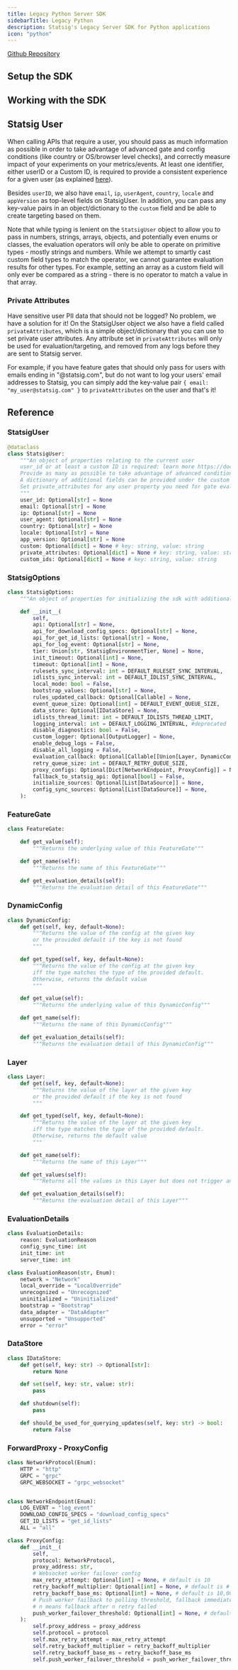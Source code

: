 ```yaml
---
title: Legacy Python Server SDK
sidebarTitle: Legacy Python
description: Statsig's Legacy Server SDK for Python applications
icon: "python"
---
```



[Github Repository](https://github.com/statsig-io/python-sdk)

## Setup the SDK

<Steps>
<Step title="Install the SDK">
<installation/>
</Step>
<Step title="Initialize the SDK">
<initialization/>
</Step>
</Steps>

## Working with the SDK

<checkGate/>
<getDynamicConfig/>
<getExperiment/>
<getFeatureGate/>
<logEvent/>

## Statsig User

When calling APIs that require a user, you should pass as much information as possible in order to take advantage of advanced gate and config conditions (like country or OS/browser level checks), and correctly measure impact of your experiments on your metrics/events. At least one identifier, either userID or a Custom ID, is required to provide a consistent experience for a given user (as explained [here](/concepts/user#why-is-an-id-always-required-for-server-sdks)).

Besides `userID`, we also have `email`, `ip`, `userAgent`, `country`, `locale` and `appVersion` as top-level fields on StatsigUser. In addition, you can pass any key-value pairs in an object/dictionary to the `custom` field and be able to create targeting based on them.

Note that while typing is lenient on the `StatsigUser` object to allow you to pass in numbers, strings, arrays, objects, and potentially even enums or classes, the evaluation operators will only be able to operate on primitive types - mostly strings and numbers. While we attempt to smartly cast custom field types to match the operator, we cannot guarantee evaluation results for other types. For example, setting an array as a custom field will only ever be compared as a string - there is no operator to match a value in that array.

### Private Attributes

Have sensitive user PII data that should not be logged? No problem, we have a solution for it! On the StatsigUser object we also have a field called `privateAttributes`, which is a simple object/dictionary that you can use to set private user attributes. Any attribute set in `privateAttributes` will only be used for evaluation/targeting, and removed from any logs before they are sent to Statsig server.

For example, if you have feature gates that should only pass for users with emails ending in "@statsig.com", but do not want to log your users' email addresses to Statsig, you can simply add the key-value pair `{ email: "my_user@statsig.com" }` to `privateAttributes` on the user and that's it!

<statsigOptions/>

<shutdown/>

<clientInitResponse/>

<localOverrides/>

<multiInstance/>

<forwardProxy/>

<faqs/>

## Reference

### StatsigUser

```python
@dataclass
class StatsigUser:
    """An object of properties relating to the current user
    user_id or at least a custom ID is required: learn more https://docs.statsig.com/concepts/user#why-is-an-id-always-required-for-server-sdks
    Provide as many as possible to take advantage of advanced conditions in the statsig console
    A dictionary of additional fields can be provided under the custom field
    Set private_attributes for any user property you need for gate evaluation but prefer stripped from logs/metrics
    """
    user_id: Optional[str] = None
    email: Optional[str] = None
    ip: Optional[str] = None
    user_agent: Optional[str] = None
    country: Optional[str] = None
    locale: Optional[str] = None
    app_version: Optional[str] = None 
    custom: Optional[dict] = None # key: string, value: string
    private_attributes: Optional[dict] = None # key: string, value: string
    custom_ids: Optional[dict] = None # key: string, value: string
```

### StatsigOptions

```python
class StatsigOptions:
    """An object of properties for initializing the sdk with additional parameters"""

    def __init__(
        self,
        api: Optional[str] = None,
        api_for_download_config_specs: Optional[str] = None,
        api_for_get_id_lists: Optional[str] = None,
        api_for_log_event: Optional[str] = None,
        tier: Union[str, StatsigEnvironmentTier, None] = None,
        init_timeout: Optional[int] = None,
        timeout: Optional[int] = None,
        rulesets_sync_interval: int = DEFAULT_RULESET_SYNC_INTERVAL,
        idlists_sync_interval: int = DEFAULT_IDLIST_SYNC_INTERVAL,
        local_mode: bool = False,
        bootstrap_values: Optional[str] = None,
        rules_updated_callback: Optional[Callable] = None,
        event_queue_size: Optional[int] = DEFAULT_EVENT_QUEUE_SIZE,
        data_store: Optional[IDataStore] = None,
        idlists_thread_limit: int = DEFAULT_IDLISTS_THREAD_LIMIT,
        logging_interval: int = DEFAULT_LOGGING_INTERVAL, #deprecated
        disable_diagnostics: bool = False,
        custom_logger: Optional[OutputLogger] = None,
        enable_debug_logs = False,
        disable_all_logging = False,
        evaluation_callback: Optional[Callable[[Union[Layer, DynamicConfig, FeatureGate]], None]] = None,
        retry_queue_size: int = DEFAULT_RETRY_QUEUE_SIZE,
        proxy_configs: Optional[Dict[NetworkEndpoint, ProxyConfig]] = None,
        fallback_to_statsig_api: Optional[bool] = False,
        initialize_sources: Optional[List[DataSource]] = None,
        config_sync_sources: Optional[List[DataSource]] = None,
    ):
```

### FeatureGate

```python
class FeatureGate:

    def get_value(self):
        """Returns the underlying value of this FeatureGate"""

    def get_name(self):
        """Returns the name of this FeatureGate"""

    def get_evaluation_details(self):
        """Returns the evaluation detail of this FeatureGate"""
```

### DynamicConfig

```python
class DynamicConfig:
    def get(self, key, default=None):
        """Returns the value of the config at the given key
        or the provided default if the key is not found
        """

    def get_typed(self, key, default=None):
        """Returns the value of the config at the given key
        iff the type matches the type of the provided default.
        Otherwise, returns the default value
        """

    def get_value(self):
        """Returns the underlying value of this DynamicConfig"""

    def get_name(self):
        """Returns the name of this DynamicConfig"""

    def get_evaluation_details(self):
        """Returns the evaluation detail of this DynamicConfig"""
```

### Layer

```python
class Layer:
    def get(self, key, default=None):
        """Returns the value of the layer at the given key
        or the provided default if the key is not found
        """

    def get_typed(self, key, default=None):
        """Returns the value of the layer at the given key
        iff the type matches the type of the provided default.
        Otherwise, returns the default value
        """

    def get_name(self):
        """Returns the name of this Layer"""

    def get_values(self):
        """Returns all the values in this Layer but does not trigger an exposure log"""

    def get_evaluation_details(self):
        """Returns the evaluation detail of this Layer"""
```

### EvaluationDetails

```python
class EvaluationDetails:
    reason: EvaluationReason
    config_sync_time: int
    init_time: int
    server_time: int

class EvaluationReason(str, Enum):
    network = "Network"
    local_override = "LocalOverride"
    unrecognized = "Unrecognized"
    uninitialized = "Uninitialized"
    bootstrap = "Bootstrap"
    data_adapter = "DataAdapter"
    unsupported = "Unsupported"
    error = "error"
```

### DataStore

```python
class IDataStore:
    def get(self, key: str) -> Optional[str]:
        return None

    def set(self, key: str, value: str):
        pass

    def shutdown(self):
        pass

    def should_be_used_for_querying_updates(self, key: str) -> bool:
        return False
```

### ForwardProxy - ProxyConfig
```python
class NetworkProtocol(Enum):
    HTTP = "http"
    GRPC = "grpc"
    GRPC_WEBSOCKET = "grpc_websocket"


class NetworkEndpoint(Enum):
    LOG_EVENT = "log_event"
    DOWNLOAD_CONFIG_SPECS = "download_config_specs"
    GET_ID_LISTS = "get_id_lists"
    ALL = "all"

class ProxyConfig:
    def __init__(
        self,
        protocol: NetworkProtocol,
        proxy_address: str,
        # Websocket worker failover config
        max_retry_attempt: Optional[int] = None, # default is 10
        retry_backoff_multiplier: Optional[int] = None, # default is # default is 5
        retry_backoff_base_ms: Optional[int] = None, # default is 10,000 ms
        # Push worker failback to polling threshold, fallback immediate set 0,
        # n means fallback after n retry failed
        push_worker_failover_threshold: Optional[int] = None, # default is 4, about 30 minutes
    ):
        self.proxy_address = proxy_address
        self.protocol = protocol
        self.max_retry_attempt = max_retry_attempt
        self.retry_backoff_multiplier = retry_backoff_multiplier
        self.retry_backoff_base_ms = retry_backoff_base_ms
        self.push_worker_failover_threshold = push_worker_failover_threshold
```


